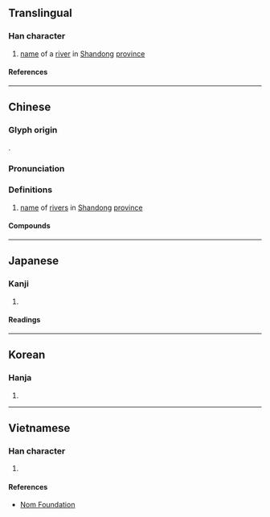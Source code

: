 {{character info}}
==Translingual==

===Han character===
{{Han char|rn=85|rad=水|as=06|sn=9|four=35190|canj=EHJD|ids=⿰氵朱}}

# [[name]] of a [[river]] in [[Shandong]] [[province]]

====References====
{{Han ref|kx=0620.130|dkj=17381|dj=1016.030|hdz=31608.030|uh=6D19}}

----

==Chinese==
{{zh-forms}}

===Glyph origin===
{{Han etym}}
{{Han compound|水|朱|ls=psc|c1=s|c2=p|t1=water}}.

===Pronunciation===
{{zh-pron
|m=zhū
|c=zyu1
|mc=y
|oc=y
|ma=
|cat=pn
}}

===Definitions===
{{zh-hanzi}}

# [[name]] of [[rivers]] in [[Shandong]] [[province]]

====Compounds====
{{zh-der|洙水河|洙溪河|洙水|洙泗}}

----

==Japanese==

===Kanji===
{{ja-kanji|grade=|rs=水06}}

# {{rfdef|ja|sort=水06}}

====Readings====
{{ja-readings
|goon=ず
|kanon=しゅ
}}

----

==Korean==

===Hanja===
{{ko-hanja|수}}

# {{rfdef|ko|sort=水06}}

----

==Vietnamese==

===Han character===
{{vi-readings|rs=水06|reading=chua, chau, giẫy, thù}}

# {{rfdef|vi|sort=水06}}

====References====
* [http://nomfoundation.org/common/nom_details.php?codepoint=6d19 Nom Foundation]